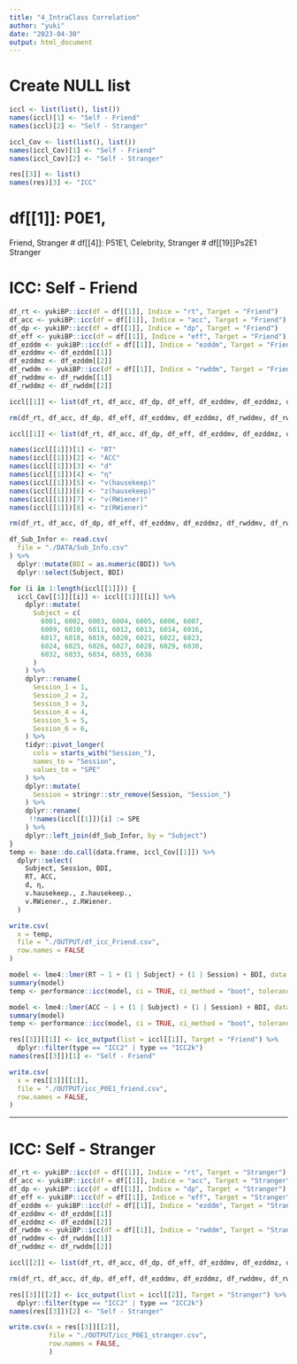 ```yaml
---
title: "4_IntraClass Correlation"
author: "yuki"
date: "2023-04-30"
output: html_document
---
```

# Create NULL list
```r
iccl <- list(list(), list())
names(iccl)[1] <- "Self - Friend"
names(iccl)[2] <- "Self - Stranger"

iccl_Cov <- list(list(), list())
names(iccl_Cov)[1] <- "Self - Friend"
names(iccl_Cov)[2] <- "Self - Stranger"

res[[3]] <- list()
names(res)[3] <- "ICC"
```

# df[[1]]: P0E1, 
  Friend, Stranger
# df[[4]]: P51E1, 
  Celebrity, Stranger
# df[[19]]Ps2E1
  Stranger

# ICC: Self - Friend
```r
df_rt <- yukiBP::icc(df = df[[1]], Indice = "rt", Target = "Friend")
df_acc <- yukiBP::icc(df = df[[1]], Indice = "acc", Target = "Friend")
df_dp <- yukiBP::icc(df = df[[1]], Indice = "dp", Target = "Friend")
df_eff <- yukiBP::icc(df = df[[1]], Indice = "eff", Target = "Friend")
df_ezddm <- yukiBP::icc(df = df[[1]], Indice = "ezddm", Target = "Friend")
df_ezddmv <- df_ezddm[[1]]
df_ezddmz <- df_ezddm[[2]]
df_rwddm <- yukiBP::icc(df = df[[1]], Indice = "rwddm", Target = "Friend")
df_rwddmv <- df_rwddm[[1]]
df_rwddmz <- df_rwddm[[2]]
```

```r
iccl[[1]] <- list(df_rt, df_acc, df_dp, df_eff, df_ezddmv, df_ezddmz, df_rwddmv, df_rwddmz)

rm(df_rt, df_acc, df_dp, df_eff, df_ezddmv, df_ezddmz, df_rwddmv, df_rwddmz)
```

```r
iccl[[1]] <- list(df_rt, df_acc, df_dp, df_eff, df_ezddmv, df_ezddmz, df_rwddmv, df_rwddmz) # nolint

names(iccl[[1]])[1] <- "RT"
names(iccl[[1]])[2] <- "ACC"
names(iccl[[1]])[3] <- "d"
names(iccl[[1]])[4] <- "η"
names(iccl[[1]])[5] <- "v(hausekeep)"
names(iccl[[1]])[6] <- "z(hausekeep)"
names(iccl[[1]])[7] <- "v(RWiener)"
names(iccl[[1]])[8] <- "z(RWiener)"

rm(df_rt, df_acc, df_dp, df_eff, df_ezddmv, df_ezddmz, df_rwddmv, df_rwddmz, df_ezddm, df_rwddm)
```

```r
df_Sub_Infor <- read.csv(
  file = "./DATA/Sub_Info.csv"
) %>%
  dplyr::mutate(BDI = as.numeric(BDI)) %>%
  dplyr::select(Subject, BDI)
```

```r
for (i in 1:length(iccl[[1]])) {
  iccl_Cov[[1]][[i]] <- iccl[[1]][[i]] %>%
    dplyr::mutate(
      Subject = c(
        6001, 6002, 6003, 6004, 6005, 6006, 6007,
        6009, 6010, 6011, 6012, 6013, 6014, 6016,
        6017, 6018, 6019, 6020, 6021, 6022, 6023,
        6024, 6025, 6026, 6027, 6028, 6029, 6030,
        6032, 6033, 6034, 6035, 6036
      )
    ) %>%
    dplyr::rename(
      Session_1 = 1,
      Session_2 = 2,
      Session_3 = 3,
      Session_4 = 4,
      Session_5 = 5,
      Session_6 = 6,
    ) %>%
    tidyr::pivot_longer(
      cols = starts_with("Session_"),
      names_to = "Session",
      values_to = "SPE"
    ) %>%
    dplyr::mutate(
      Session = stringr::str_remove(Session, "Session_")
    ) %>%
    dplyr::rename(
     !!names(iccl[[1]])[i] := SPE
    ) %>%
    dplyr::left_join(df_Sub_Infor, by = "Subject")
}
temp <- base::do.call(data.frame, iccl_Cov[[1]]) %>%
  dplyr::select(
    Subject, Session, BDI,
    RT, ACC, 
    d, η, 
    v.hausekeep., z.hausekeep.,
    v.RWiener., z.RWiener.
  ) 

write.csv(
  x = temp,
  file = "./OUTPUT/df_icc_Friend.csv",
  row.names = FALSE
)
```

```r
model <- lme4::lmer(RT ~ 1 + (1 | Subject) + (1 | Session) + BDI, data = iccl_Cov[[1]][[1]]) 
summary(model)
temp <- performance::icc(model, ci = TRUE, ci_method = "boot", tolerance = 1e-999)
```

```r
model <- lme4::lmer(ACC ~ 1 + (1 | Subject) + (1 | Session) + BDI, data = iccl_Cov[[1]][[2]]) 
summary(model)
temp <- performance::icc(model, ci = TRUE, ci_method = "boot", tolerance = 1e-999)
```


```r
res[[3]][[1]] <- icc_output(list = iccl[[1]], Target = "Friend") %>%
  dplyr::filter(type == "ICC2" | type == "ICC2k")
names(res[[3]])[1] <- "Self - Friend"
```

```r
write.csv(
  x = res[[3]][[1]],
  file = "./OUTPUT/icc_P0E1_friend.csv",
  row.names = FALSE,
)
```


--------------------------------------------------------------------------------

# ICC: Self - Stranger
```r
df_rt <- yukiBP::icc(df = df[[1]], Indice = "rt", Target = "Stranger")
df_acc <- yukiBP::icc(df = df[[1]], Indice = "acc", Target = "Stranger")
df_dp <- yukiBP::icc(df = df[[1]], Indice = "dp", Target = "Stranger")
df_eff <- yukiBP::icc(df = df[[1]], Indice = "eff", Target = "Stranger")
df_ezddm <- yukiBP::icc(df = df[[1]], Indice = "ezddm", Target = "Stranger")
df_ezddmv <- df_ezddm[[1]]
df_ezddmz <- df_ezddm[[2]]
df_rwddm <- yukiBP::icc(df = df[[1]], Indice = "rwddm", Target = "Stranger")
df_rwddmv <- df_rwddm[[1]]
df_rwddmz <- df_rwddm[[2]]
```

```r
iccl[[2]] <- list(df_rt, df_acc, df_dp, df_eff, df_ezddmv, df_ezddmz, df_rwddmv, df_rwddmz)

rm(df_rt, df_acc, df_dp, df_eff, df_ezddmv, df_ezddmz, df_rwddmv, df_rwddmz)
```

```r
res[[3]][[2]] <- icc_output(list = iccl[[2]], Target = "Stranger") %>%
  dplyr::filter(type == "ICC2" | type == "ICC2k")
names(res[[3]])[2] <- "Self - Stranger"
```

```r
write.csv(x = res[[3]][[2]],
          file = "./OUTPUT/icc_P0E1_stranger.csv",
          row.names = FALSE,
          )
```